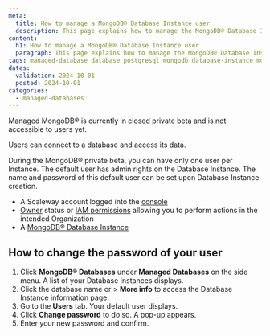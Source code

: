 ```yaml
---
meta:
  title: How to manage a MongoDB® Database Instance user
  description: This page explains how to manage the MongoDB® Database Instance default user
content:
  h1: How to manage a MongoDB® Database Instance user
  paragraph: This page explains how to manage the MongoDB® Database Instance default user
tags: managed-database database postgresql mongodb database-instance mongodb
dates:
  validation: 2024-10-01
  posted: 2024-10-01
categories:
  - managed-databases
---
```


<Message type="important">
Managed MongoDB® is currently in closed private beta and is not accessible to users yet.
</Message>

Users can connect to a database and access its data.

<Message type="important">
  During the MongoDB® private beta, you can have only one user per Instance. The default user has admin rights on the Database Instance. The name and password of this default user can be set upon Database Instance creation.
</Message>

<Macro id="requirements" />

- A Scaleway account logged into the [console](https://console.scaleway.com)
- [Owner](/identity-and-access-management/iam/concepts/#owner) status or [IAM permissions](/identity-and-access-management/iam/concepts/#permission) allowing you to perform actions in the intended Organization
- A [MongoDB® Database Instance](/managed-databases/mongodb/quickstart)

## How to change the password of your user

1. Click **MongoDB® Databases** under **Managed Databases** on the side menu. A list of your Database Instances displays.
2. Click the database name or <Icon name="more" /> > **More info** to access the Database Instance information page.
3. Go to the **Users** tab. Your default user displays.
4. Click **Change password** to do so. A pop-up appears.
5. Enter your new password and confirm.

